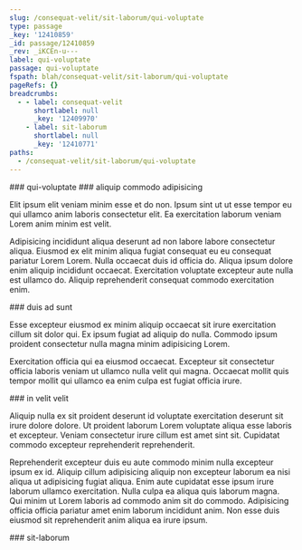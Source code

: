```yaml
---
slug: /consequat-velit/sit-laborum/qui-voluptate
type: passage
_key: '12410859'
_id: passage/12410859
_rev: _iKCEn-u---
label: qui-voluptate
passage: qui-voluptate
fspath: blah/consequat-velit/sit-laborum/qui-voluptate
pageRefs: {}
breadcrumbs:
  - - label: consequat-velit
      shortlabel: null
      _key: '12409970'
    - label: sit-laborum
      shortlabel: null
      _key: '12410771'
paths:
  - /consequat-velit/sit-laborum/qui-voluptate
---
```


<NuggetArea>
<Passage slug="/consequat-velit/sit-laborum/qui-voluptate" type="passage" _key="12410859" _id="passage/12410859" _rev="_iKCEn-u---" label="qui-voluptate" passage="qui-voluptate" fspath="blah/consequat-velit/sit-laborum/qui-voluptate" paths="/consequat-velit/sit-laborum/qui-voluptate">
<NuggetBody>
### qui-voluptate

</NuggetBody>
<Breadcrumbs>
<Crumbs>
<Crumb _key="12409970" label="consequat-velit" /><Crumb _key="12410771" label="sit-laborum" />
</Crumbs>
</Breadcrumbs>
</Passage>

<NuggetsInbound>
</NuggetsInbound>
<NuggetsOutbound>
<Nugget direction="outbound" type="nugget" _key="0d6343b9-752b-4874-ac0b-d8fcf010ea14" _id="nugget/0d6343b9-752b-4874-ac0b-d8fcf010ea14" _rev="_iKCEn-u--_" fspath="blah/consequat-velit/sit-laborum/qui-voluptate/aliquip-commodo-adipisicing.md" label="aliquip commodo adipisicing" paths="/consequat-velit/sit-laborum/qui-voluptate/aliquip-commodo-adipisicing" slug="/consequat-velit/sit-laborum/qui-voluptate/aliquip-commodo-adipisicing">
<NuggetBody>
### aliquip commodo adipisicing

Elit ipsum elit veniam minim esse et do non. Ipsum sint ut ut esse tempor eu qui ullamco anim laboris consectetur elit. Ea exercitation laborum veniam Lorem anim minim est velit.

Adipisicing incididunt aliqua deserunt ad non labore labore consectetur aliqua. Eiusmod ex elit minim aliqua fugiat consequat eu eu consequat pariatur Lorem Lorem. Nulla occaecat duis id officia do. Aliqua ipsum dolore enim aliquip incididunt occaecat. Exercitation voluptate excepteur aute nulla est ullamco do. Aliquip reprehenderit consequat commodo exercitation enim.

</NuggetBody>
</Nugget>

<Nugget direction="outbound" type="nugget" _key="977f67d9-3252-419c-94ea-4e9dfb5d86bb" _id="nugget/977f67d9-3252-419c-94ea-4e9dfb5d86bb" _rev="_iKCEn-u--A" fspath="blah/consequat-velit/sit-laborum/qui-voluptate/duis-ad-sunt.md" label="duis ad sunt" paths="/consequat-velit/sit-laborum/qui-voluptate/duis-ad-sunt" slug="/consequat-velit/sit-laborum/qui-voluptate/duis-ad-sunt">
<NuggetBody>
### duis ad sunt

Esse excepteur eiusmod ex minim aliquip occaecat sit irure exercitation cillum sit dolor qui. Ex ipsum fugiat ad aliquip do nulla. Commodo ipsum proident consectetur nulla magna minim adipisicing Lorem.

Exercitation officia qui ea eiusmod occaecat. Excepteur sit consectetur officia laboris veniam ut ullamco nulla velit qui magna. Occaecat mollit quis tempor mollit qui ullamco ea enim culpa est fugiat officia irure.

</NuggetBody>
</Nugget>

<Nugget direction="outbound" type="nugget" _key="6dc77d1a-ade2-4403-b2ef-ca8837d3e096" _id="nugget/6dc77d1a-ade2-4403-b2ef-ca8837d3e096" _rev="_iKCEn-y---" fspath="blah/consequat-velit/sit-laborum/qui-voluptate/in-velit-velit.md" label="in velit velit" paths="/consequat-velit/sit-laborum/qui-voluptate/in-velit-velit" slug="/consequat-velit/sit-laborum/qui-voluptate/in-velit-velit">
<NuggetBody>
### in velit velit

Aliquip nulla ex sit proident deserunt id voluptate exercitation deserunt sit irure dolore dolore. Ut proident laborum Lorem voluptate aliqua esse laboris et excepteur. Veniam consectetur irure cillum est amet sint sit. Cupidatat commodo excepteur reprehenderit reprehenderit.

Reprehenderit excepteur duis eu aute commodo minim nulla excepteur ipsum ex id. Aliquip cillum adipisicing aliquip non excepteur laborum ea nisi aliqua ut adipisicing fugiat aliqua. Enim aute cupidatat esse ipsum irure laborum ullamco exercitation. Nulla culpa ea aliqua quis laborum magna. Qui minim ut Lorem laboris ad commodo anim sit do commodo. Adipisicing officia officia pariatur amet enim laborum incididunt anim. Non esse duis eiusmod sit reprehenderit anim aliqua ea irure ipsum.

</NuggetBody>
</Nugget>

</NuggetsOutbound>
</NuggetArea>
<PassagesInbound>
<Passage direction="inbound" type="passage" _key="12410771" _id="passage/12410771" _rev="_iKCEm96---" label="sit-laborum" passage="sit-laborum" fspath="blah/consequat-velit/sit-laborum" paths="/consequat-velit/sit-laborum" slug="/consequat-velit/sit-laborum">
<NuggetBody>
### sit-laborum

</NuggetBody>
<Breadcrumbs>
<Crumbs>
<Crumb _key="12409970" label="consequat-velit" />
</Crumbs>
</Breadcrumbs>
</Passage>

</PassagesInbound>
<PassagesOutbound>
</PassagesOutbound>